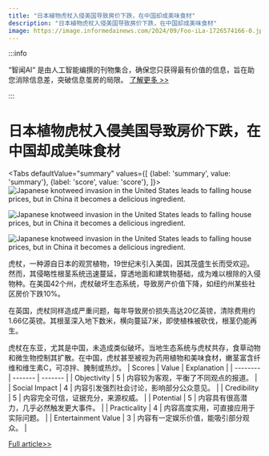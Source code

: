 ```yaml
---
title: "日本植物虎杖入侵美国导致房价下跌，在中国却成美味食材"
description: "日本植物虎杖入侵美国导致房价下跌，在中国却成美味食材"
image: https://image.informedainews.com/2024/09/Foo-iLa-1726574166-0.jpg
---
```



:::info

“智闻AI“ 是由人工智能编撰的刊物集合，确保您只获得最有价值的信息，旨在助您消除信息差，突破信息茧房的局限。  [了解更多 >>](/)

:::

# 日本植物虎杖入侵美国导致房价下跌，在中国却成美味食材


<Tabs
	defaultValue="summary"
	values={[
	{label: 'summary', value: 'summary'},
	{label: 'score', value: 'score'},
]}>
<TabItem value="summary">
<img
  src="https://image.informedainews.com/2024/09/Foo-iLa-1726574166-0.jpg"
  alt="Japanese knotweed invasion in the United States leads to falling house prices, but in China it becomes a delicious ingredient."
/>

<img
  src="https://image.informedainews.com/2024/09/Foo-QWa-1726574166-3.jpg"
  alt="Japanese knotweed invasion in the United States leads to falling house prices, but in China it becomes a delicious ingredient."
/>

<img
  src="https://image.informedainews.com/2024/09/Foo-DtG-1726574166-4.jpg"
  alt="Japanese knotweed invasion in the United States leads to falling house prices, but in China it becomes a delicious ingredient."
/>



虎杖，一种源自日本的观赏植物，19世纪末引入美国，因其茂盛生长而受欢迎。然而，其侵略性根茎系统迅速蔓延，穿透地面和建筑物基础，成为难以根除的入侵物种。在美国42个州，虎杖破坏生态系统，导致房产价值下降，如纽约州某些社区房价下跌10%。

在英国，虎杖同样造成严重问题，每年导致房价损失高达20亿英镑，清除费用约1.66亿英镑。其根茎深入地下数米，横向蔓延7米，即使植株被砍伐，根茎仍能再生。

虎杖在东亚，尤其是中国，未造成类似破坏。当地生态系统与虎杖共存，食草动物和微生物控制其扩散。在中国，虎杖甚至被视为药用植物和美味食材，嫩茎富含纤维和维生素C，可凉拌、腌制或热炒。
</TabItem>
<TabItem value="score">
	| Scores     | Value   | Explanation |
	| -------- | ------- | ------- |
	| Objectivity  | 5    | 内容较为客观，平衡了不同观点的报道。    |
	| Social Impact | 4     | 内容引发强烈社会讨论，影响部分公众意见。    |
	| Credibility    | 5    | 内容完全可信，证据充分，来源权威。    |
	| Potential    | 5    | 内容具有很高潜力，几乎必然触发更大事件。    |
	| Practicality    | 4    | 内容高度实用，可直接应用于实际问题。    |
	| Entertainment Value    | 3    | 内容有一定娱乐价值，能吸引部分观众。    |
</TabItem>
</Tabs>

[Full article>>](https://www.cnbeta.com.tw/articles/science/1446119.htm)
